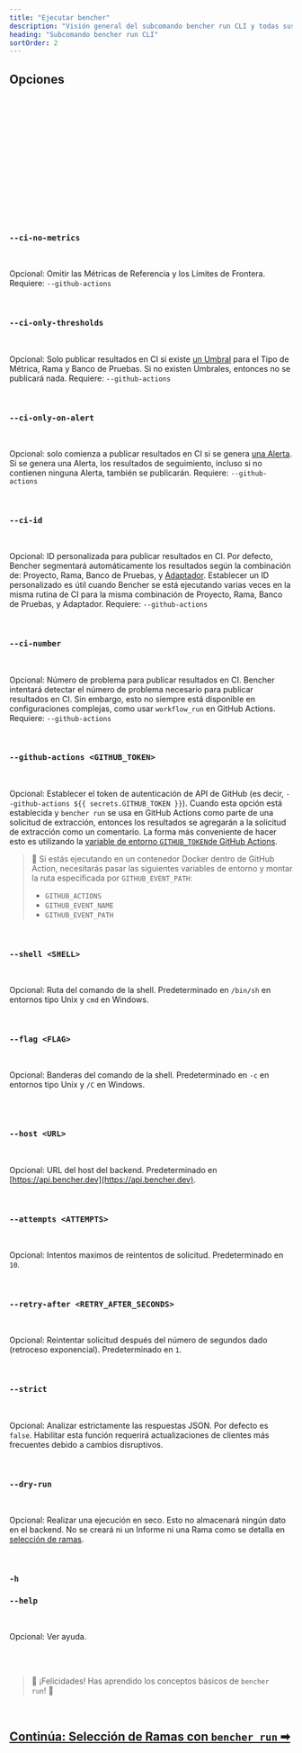 ```yaml
---
title: "Ejecutar bencher"
description: "Visión general del subcomando bencher run CLI y todas sus banderas, argumentos y características"
heading: "Subcomando bencher run CLI"
sortOrder: 2
---
```




<BencherRunIntro />

<BencherRunCmd />

<BencherRunBenchmarkCommand />

## Opciones

<BencherRunProject />

<br />

<BencherRunToken />

<br />

<BencherRunBranchSelection />

<br />

<BencherRunHash />

<br />

<BencherRunTestbed />

<br />

<BencherRunAdapters />

<br />

<BencherRunIter />

<br />

<BencherRunFold />

<br />

<BencherRunBackdate />

<br />

<BencherRunAllowFailure />

<br />

<BencherRunErr />

<br />

<BencherRunHtml />

<br />

<BencherRunQuiet />

<br />

### `--ci-no-metrics`

<br />

Opcional: Omitir las Métricas de Referencia y los Límites de Frontera.
Requiere: `--github-actions`

<br />

### `--ci-only-thresholds`

<br />

Opcional: Solo publicar resultados en CI si existe [un Umbral](/es/docs/explanation/thresholds/) para el Tipo de Métrica, Rama y Banco de Pruebas.
Si no existen Umbrales, entonces no se publicará nada.
Requiere: `--github-actions`

<br />

### `--ci-only-on-alert`

<br />

Opcional: solo comienza a publicar resultados en CI si se genera [una Alerta](/es/docs/explanation/thresholds/).
Si se genera una Alerta, los resultados de seguimiento, incluso si no contienen ninguna Alerta, también se publicarán.
Requiere: `--github-actions`

<br />

### `--ci-id`

<br />

Opcional: ID personalizada para publicar resultados en CI.
Por defecto, Bencher segmentará automáticamente los resultados según la combinación de: Proyecto, Rama, Banco de Pruebas, y [Adaptador](/es/docs/explanation/adapters/).
Establecer un ID personalizado es útil cuando Bencher se está ejecutando varias veces en la misma rutina de CI para la misma combinación de Proyecto, Rama, Banco de Pruebas, y Adaptador.
Requiere: `--github-actions`

<br/>

### `--ci-number`

<br />

Opcional: Número de problema para publicar resultados en CI.
Bencher intentará detectar el número de problema necesario para publicar resultados en CI.
Sin embargo, esto no siempre está disponible en configuraciones complejas, como usar `workflow_run` en GitHub Actions.
Requiere: `--github-actions`

<br/>

### `--github-actions <GITHUB_TOKEN>`

<br />

Opcional: Establecer el token de autenticación de API de GitHub (es decir, `--github-actions ${{ secrets.GITHUB_TOKEN }}`).
Cuando esta opción está establecida y `bencher run` se usa en GitHub Actions como parte de una solicitud de extracción,
entonces los resultados se agregarán a la solicitud de extracción como un comentario.
La forma más conveniente de hacer esto es utilizando la [variable de entorno `GITHUB_TOKEN`de GitHub Actions](https://docs.github.com/es/actions/security-guides/automatic-token-authentication).

> 🐰 Si estás ejecutando en un contenedor Docker dentro de GitHub Action, necesitarás pasar las siguientes variables de entorno y montar la ruta especificada por `GITHUB_EVENT_PATH`:
> - `GITHUB_ACTIONS`
> - `GITHUB_EVENT_NAME`
> - `GITHUB_EVENT_PATH`

<br />

### `--shell <SHELL>`

<br />

Opcional: Ruta del comando de la shell. Predeterminado en `/bin/sh` en entornos tipo Unix y `cmd` en Windows.

<br />

### `--flag <FLAG>`

<br />

Opcional: Banderas del comando de la shell. Predeterminado en `-c` en entornos tipo Unix y `/C` en Windows.

<br />

<BencherRunExec />

<br />

### `--host <URL>`

<br />

Opcional: URL del host del backend. Predeterminado en [https://api.bencher.dev](https://api.bencher.dev).

<br />

### `--attempts <ATTEMPTS>`

<br />

Opcional: Intentos maximos de reintentos de solicitud. Predeterminado en `10`.

<br />


### `--retry-after <RETRY_AFTER_SECONDS>`

<br />

Opcional: Reintentar solicitud después del número de segundos dado (retroceso exponencial). Predeterminado en `1`.

<br />

### `--strict`

<br />

Opcional: Analizar estrictamente las respuestas JSON. Por defecto es `false`.
Habilitar esta función requerirá actualizaciones de clientes más frecuentes debido a cambios disruptivos.

<br />

### `--dry-run`

<br />

Opcional: Realizar una ejecución en seco. Esto no almacenará ningún dato en el backend.
No se creará ni un Informe ni una Rama como se detalla en [selección de ramas](/es/docs/explanation/branch-selection/).

<br />

### `-h`
### `--help`

<br />

Opcional: Ver ayuda.

<br />
<br />

> 🐰 ¡Felicidades! Has aprendido los conceptos básicos de <code>bencher run</code>! 🎉

<br/>

<h2><a href="/es/docs/explanation/branch-selection/">Continúa: Selección de Ramas con <code>bencher run</code> ➡</a></h2>